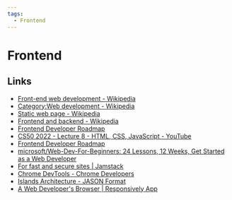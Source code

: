 ```yaml
---
tags:
  - Frontend
---
```


# Frontend

## Links

- [Front-end web development - Wikipedia](https://en.wikipedia.org/wiki/Front-end_web_development)
- [Category:Web development - Wikipedia](https://en.wikipedia.org/wiki/Category:Web_development)
- [Static web page - Wikipedia](https://en.wikipedia.org/wiki/Static_web_page)
- [Frontend and backend - Wikipedia](https://en.wikipedia.org/wiki/Frontend_and_backend)
- [Frontend Developer Roadmap](https://roadmap.sh/frontend)
- [CS50 2022 - Lecture 8 - HTML, CSS, JavaScript - YouTube](https://www.youtube.com/watch?v=alnzFK-4xMY)
- [Frontend Developer Roadmap](https://roadmap.sh/frontend)
- [microsoft/Web-Dev-For-Beginners: 24 Lessons, 12 Weeks, Get Started as a Web Developer](https://github.com/microsoft/Web-Dev-For-Beginners)
- [For fast and secure sites | Jamstack](https://jamstack.org/)
- [Chrome DevTools - Chrome Developers](https://developer.chrome.com/docs/devtools/)
- [Islands Architecture - JASON Format](https://jasonformat.com/islands-architecture/)
- [A Web Developer's Browser | Responsively App](https://responsively.app/)
